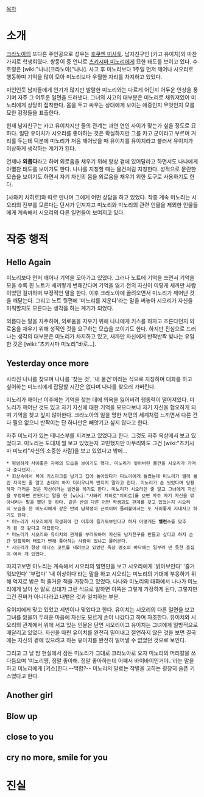 [[목차]]

= 소개 =

[[크라노아]]의 또다른 주인공으로 성우는 [[후쿠엔 미사토]]. 남자친구인 [카고 유이치]와 마찬가지로 학생회였다. 쌍둥이 중 언니로 [[츠키시마 미노리]]에게 묘한 태도를 보이고 있다. 수호령은 [wiki:"나나(크라노아)"나나]. 사고 후 미노리보다 1주일 먼저 깨어나 시오리로 행동하며 기억을 많이 모아 미노리보다 우월한 자리를 차지하고 있었다.

미인인듯 남자들에게 인기가 많지만 발랄한 미노리와는 다르게 어딘지 어두운 인상을 풍기며 자주 그 어두운 일면을 드러낸다. 그녀의 사고의 대부분은 미노리로 채워져있어 미노리에게 상당히 집착한다. 몸을 두고 싸우는 상대에게 보이는 애증인지 무엇인지 모를 묘한 감정들을 표출한다.

현재 남자친구는 카고 유이치지만 둘의 관계는 과연 연인 사이가 맞는가 싶을 정도로 묘하다. 일단 유이치가 시오리를 좋아하는 것은 확실하지만 그를 카고 군이라고 부르며 거리를 두는데 덕분에 미노리가 처음 깨어났을 때 유이치를 유이치라고 불러서 유이치가 이상하게 생각하는 계기가 된다.

언제나 '''외롭다'''라고 하며 외로움을 채우기 위해 항상 곁에 있어달라고 하면서도 나나에게 야멸찬 태도를 보이기도 한다. 나나를 지칭할 때는 물건처럼 지칭한다. 성적으로 문란한 모습을 보이기도 하면서 자기 자신의 몸을 외로움을 채우기 위한 도구로 사용하기도 한다.

[사와키 치히로]와 따로 만나며 그에게 어떤 상담을 하고 있었다. 작중 계속 미노리는 시오리의 전부를 모른다는 단서가 던져지고 미노리와 미노리의 관련 인물을 제외한 인물들에게 계속해서 시오리의 다른 일면들이 보여지고 있다.

= 작중 행적 =

== Hello Again ==

미노리보다 먼저 깨어나 기억을 모아가고 있었다. 그러나 노트에 기억을 쓰면서 기억을 모을 수록 흰 노트가 새까맣게 변해간다며 기억을 잃기 전의 자신이 이렇게 새까만 사람이었던 걸까하며 부정적인 말을 한다. 이후 크라노아에 끌려오면서 미노리가 깨어난 것을 깨닫는다. 그리고 노트 뒷편에 '미노리를 지운다'라는 말을 써놓아 시오리가 자신을 미워할지도 모른다는 생각을 하는 계기가 되었다.

외롭다는 말을 자주하며, 외로움을 지우기 위해 나나에게 키스를 하자고 조른다던지 외로움을 채우기 위해 성적인 것을 요구하는 모습을 보이기도 한다. 하지만 진심으로 드러나는 생각의 대부분은 미노리가 차지하고 있고, 새까만 자신에게 반짝반짝 빛나는 유일한 것은 [wiki:"츠키시마 미노리"바로...].

== Yesterday once more ==

사라진 나나를 찾으며 나나를 '찾는 것', '내 물건'이라는 식으로 지칭하며 대화를 하고 싶어하는 미노리에게 잡담할 시간은 없다며 나나를 찾으러 가버린다.

미노리가 깨어난 이후에는 기억을 찾는 데에 의욕을 잃어버려 행동력이 떨어져있다. 미노리가 깨어난 것도 있고 자기 자신에 대한 기억을 모으다보니 자기 자신을 혐오하게 되며 기억을 찾고 싶지 않아한다. 크라노아의 일을 멍한 저편의 세계처럼 느끼면서 다른 건 다 필요 없으니 반짝이는 단 하나만은 빼앗기고 싶지 않다고 한다.

자주 미노리가 있는 테니스부를 지켜보고 있었다고 한다. 그것도 자주 옥상에서 보고 있었다고. 미노리는 도대체 뭘 보고 있었는지 고민했지만 아무리봐도 그건 [wiki:"츠키시마 미노리"자신의 소중한 사람]을 보고 있었다고 밖에...

 * 평범하게 사이좋은 자매의 모습을 보이기도 했다. 미노리가 잊어버린 물건을 시오리가 가져다 준다던지..
 * 회상속에서 목에 키스마크를 남기고 집에 돌아왔다가 미노리에게 들켰는데 미노리가 벌레 물린 자국인 줄 알고 손대려 하자 더러우니까 만지지 말라고 한다. 미노리가 손 씻었다며 당황하자 더러운 것은 자신이라는 발언을 하기도 한다. 미노리가 시오리인 줄 알고 그녀에게 자신을 부정하면 안된다는 말을 한 [wiki:"사와키 치히로"치히로]를 보면 자주 자기 자신을 깎아내리는 말을 했던 듯 하다. 같은 반의 다른 어떤 학생과도 관계를 갖고 있었는지 시오리의 모습을 한 미노리에게 같은 반의 남학생이 끈적이며 들러붙어서는 또 사이좋게 지내자고 하기도 한다.
 * 미노리가 시오리에게 학생회에 간 이후에 즐거워보인다고 하자 어떻게든 '''밸런스'''를 맞추게 된 것 같다고 대답한다.
 * 미노리가 시오리와 유이치의 관계를 부러워하며 자신도 남자친구를 만들고 싶다고 하자 순간 당황하며 태도가 변해 좋아하는 사람이 있냐고 물어본다.
 * 시오리가 항상 테니스 코트를 내려보고 있었던 옥상 명소의 바닥에는 일부러 낸 듯한 흠집이 여러 개 있었다.

따지고보면 미노리는 계속해서 시오리의 일면만을 보고 시오리에게 '밝아보인다' '즐거워보인다' '부럽다' '내 이상이다'라는 말을 하고 시오리는 미노리의 기대에 부응하기 위해 억지로 밝은 척 즐거운 척을 가장하고 있었다. 나나와 미노리의 대화에서 나나가 미노리에게 날이 선 말로 상대가 그런 식으로 말하면 이쪽은 그렇게 가장하게 된다, 그렇지만 그건 진짜가 아니다라고 내뱉은 것과 일치하는 부분.

유이치에게 맞고 있었고 세번이나 맞았다고 한다. 유이치는 시오리의 다른 일면을 보고 그녀를 잃을까 두려운 마음에 자신도 모르게 손이 나갔다고 하며 자조한다. 유이치와 시오리의 관계에서 위에 서고 있는 인물은 단연 시오리이고 유이치는 그녀에게 일방적으로 매달리고 있었다. 자신을 때린 유이치를 완전히 밀어내고 절연하지 않은 것을 보면 결국에는 자신의 곁에 있으려고 하는 유이치를 완전히 밀어낼 수 없었던 것으로 보인다.

그리고 그 날 밤 현실에서 잠든 미노리가 그대로 크라노아로 오자 미노리의 머리칼을 쓰다듬으며 '미노리쨩, 정말 좋아해. 정말 좋아하는데 어째서 바이바이인거야..'라는 말을 하고 미노리에게 [키스]한다.--백합?-- 미노리의 말로는 작별을 고하는 굉장히 슬픈 키스였다고 한다.

== Another girl ==

== Blow up ==

== close to you ==

== cry no more, smile for you ==

= 진실 =
